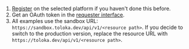 1. [Register](/docs-new/guide/access) on the selected platform if you haven't done this before.
1. Get an OAuth token in the [requester interface](https://sandbox.toloka.yandex.com/requester/profile/integration).
1. All examples use the sandbox URL: `https://sandbox.toloka.dev/api/v1/<resource path>`. If you decide to switch to the production version, replace the resource URL with `https://toloka.dev/api/v1/<resource path>`.
